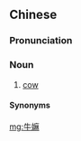 ==Chinese==
{{zh-forms|alt=牛乸}}

===Pronunciation===
{{zh-pron
|h=pfs=ngiù-mà
|cat=n
}}

===Noun===
{{zh-noun}}

# {{lb|zh|Hakka}} [[cow]]

====Synonyms====
{{zh-dial|母牛}}

{{zh-cat|Cattle}}

[[mg:牛嫲]]